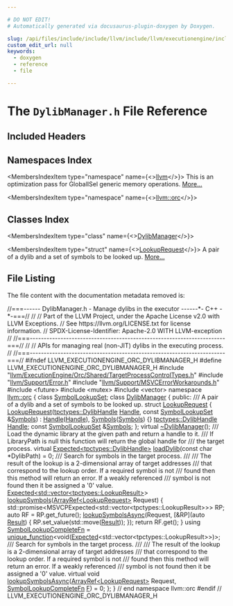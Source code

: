 ```yaml
---

# DO NOT EDIT!
# Automatically generated via docusaurus-plugin-doxygen by Doxygen.

slug: /api/files/include/include/llvm/include/llvm/executionengine/include/llvm/executionengine/orc/dylibmanager-h
custom_edit_url: null
keywords:
  - doxygen
  - reference
  - file

---
```





# The `DylibManager.h` File Reference

<DoxygenPage pluginConfig={pluginConfig}>



## Included Headers

<IncludesList>
<IncludesListItem
  filePath="llvm/ExecutionEngine/Orc/Shared/TargetProcessControlTypes.h"
  permalink="/docs/api/files/include/include/llvm/include/llvm/executionengine/include/llvm/executionengine/orc/include/llvm/executionengine/orc/shared/targetprocesscontroltypes-h"
  isLocal="true" />
<IncludesListItem
  filePath="llvm/Support/Error.h"
  permalink="/docs/api/files/include/include/llvm/include/llvm/support/error-h"
  isLocal="true" />
<IncludesListItem
  filePath="llvm/Support/MSVCErrorWorkarounds.h"
  permalink="/docs/api/files/include/include/llvm/include/llvm/support/msvcerrorworkarounds-h"
  isLocal="true" />
<IncludesListItem
  filePath="future"
  permalink=""
  isLocal="false" />
<IncludesListItem
  filePath="mutex"
  permalink=""
  isLocal="false" />
<IncludesListItem
  filePath="vector"
  permalink=""
  isLocal="false" />
</IncludesList>

## Namespaces Index

<MembersIndex>

<MembersIndexItem
  type="namespace"
  name={<><a href="/docs/api/namespaces/llvm">llvm</a></>}>
This is an optimization pass for GlobalISel generic memory operations. <a href="/docs/api/namespaces/llvm/#details">More...</a>
</MembersIndexItem>

<MembersIndexItem
  type="namespace"
  name={<><a href="/docs/api/namespaces/llvm/orc">llvm::orc</a></>}>
</MembersIndexItem>

</MembersIndex>

## Classes Index

<MembersIndex>

<MembersIndexItem
  type="class"
  name={<><a href="/docs/api/classes/llvm/orc/dylibmanager">DylibManager</a></>}>
</MembersIndexItem>

<MembersIndexItem
  type="struct"
  name={<><a href="/docs/api/structs/llvm/orc/dylibmanager/lookuprequest">LookupRequest</a></>}>
A pair of a dylib and a set of symbols to be looked up. <a href="/docs/api/structs/llvm/orc/dylibmanager/lookuprequest/#details">More...</a>
</MembersIndexItem>

</MembersIndex>


## File Listing

The file content with the documentation metadata removed is:

<ProgramListing>

<Link id="l00001" /><CodeLine lineNumber="1"><Highlight kind="comment">//===------ DylibManager.h - Manage dylibs in the executor ------&#42;- C++ -&#42;-===//</Highlight><Highlight kind="normal"></Highlight></CodeLine>
<Link id="l00002" /><CodeLine lineNumber="2"><Highlight kind="normal"></Highlight><Highlight kind="comment">//</Highlight><Highlight kind="normal"></Highlight></CodeLine>
<Link id="l00003" /><CodeLine lineNumber="3"><Highlight kind="normal"></Highlight><Highlight kind="comment">// Part of the LLVM Project, under the Apache License v2.0 with LLVM Exceptions.</Highlight><Highlight kind="normal"></Highlight></CodeLine>
<Link id="l00004" /><CodeLine lineNumber="4"><Highlight kind="normal"></Highlight><Highlight kind="comment">// See https://llvm.org/LICENSE.txt for license information.</Highlight><Highlight kind="normal"></Highlight></CodeLine>
<Link id="l00005" /><CodeLine lineNumber="5"><Highlight kind="normal"></Highlight><Highlight kind="comment">// SPDX-License-Identifier: Apache-2.0 WITH LLVM-exception</Highlight><Highlight kind="normal"></Highlight></CodeLine>
<Link id="l00006" /><CodeLine lineNumber="6"><Highlight kind="normal"></Highlight><Highlight kind="comment">//</Highlight><Highlight kind="normal"></Highlight></CodeLine>
<Link id="l00007" /><CodeLine lineNumber="7"><Highlight kind="normal"></Highlight><Highlight kind="comment">//===----------------------------------------------------------------------===//</Highlight><Highlight kind="normal"></Highlight></CodeLine>
<Link id="l00008" /><CodeLine lineNumber="8"><Highlight kind="normal"></Highlight><Highlight kind="comment">//</Highlight><Highlight kind="normal"></Highlight></CodeLine>
<Link id="l00009" /><CodeLine lineNumber="9"><Highlight kind="normal"></Highlight><Highlight kind="comment">// APIs for managing real (non-JIT) dylibs in the executing process.</Highlight><Highlight kind="normal"></Highlight></CodeLine>
<Link id="l00010" /><CodeLine lineNumber="10"><Highlight kind="normal"></Highlight><Highlight kind="comment">//</Highlight><Highlight kind="normal"></Highlight></CodeLine>
<Link id="l00011" /><CodeLine lineNumber="11"><Highlight kind="normal"></Highlight><Highlight kind="comment">//===----------------------------------------------------------------------===//</Highlight><Highlight kind="normal"></Highlight></CodeLine>
<Link id="l00012" /><CodeLine lineNumber="12"><Highlight kind="normal"></Highlight></CodeLine>
<Link id="l00013" /><CodeLine lineNumber="13"><Highlight kind="normal"></Highlight><Highlight kind="preprocessor">#ifndef LLVM&#95;EXECUTIONENGINE&#95;ORC&#95;DYLIBMANAGER&#95;H</Highlight><Highlight kind="normal"></Highlight></CodeLine>
<Link id="l00014" /><CodeLine lineNumber="14"><Highlight kind="normal"></Highlight><Highlight kind="preprocessor">#define LLVM&#95;EXECUTIONENGINE&#95;ORC&#95;DYLIBMANAGER&#95;H</Highlight><Highlight kind="normal"></Highlight></CodeLine>
<Link id="l00015" /><CodeLine lineNumber="15"><Highlight kind="normal"></Highlight></CodeLine>
<Link id="l00016" /><CodeLine lineNumber="16"><Highlight kind="normal"></Highlight><Highlight kind="preprocessor">#include &quot;<a href="/docs/api/files/include/include/llvm/include/llvm/executionengine/include/llvm/executionengine/orc/include/llvm/executionengine/orc/shared/targetprocesscontroltypes-h">llvm/ExecutionEngine/Orc/Shared/TargetProcessControlTypes.h</a>&quot;</Highlight><Highlight kind="normal"></Highlight></CodeLine>
<Link id="l00017" /><CodeLine lineNumber="17"><Highlight kind="normal"></Highlight><Highlight kind="preprocessor">#include &quot;<a href="/docs/api/files/include/include/llvm/include/llvm/support/error-h">llvm/Support/Error.h</a>&quot;</Highlight><Highlight kind="normal"></Highlight></CodeLine>
<Link id="l00018" /><CodeLine lineNumber="18"><Highlight kind="normal"></Highlight><Highlight kind="preprocessor">#include &quot;<a href="/docs/api/files/include/include/llvm/include/llvm/support/msvcerrorworkarounds-h">llvm/Support/MSVCErrorWorkarounds.h</a>&quot;</Highlight><Highlight kind="normal"></Highlight></CodeLine>
<Link id="l00019" /><CodeLine lineNumber="19"><Highlight kind="normal"></Highlight></CodeLine>
<Link id="l00020" /><CodeLine lineNumber="20"><Highlight kind="normal"></Highlight><Highlight kind="preprocessor">#include &lt;future&gt;</Highlight><Highlight kind="normal"></Highlight></CodeLine>
<Link id="l00021" /><CodeLine lineNumber="21"><Highlight kind="normal"></Highlight><Highlight kind="preprocessor">#include &lt;mutex&gt;</Highlight><Highlight kind="normal"></Highlight></CodeLine>
<Link id="l00022" /><CodeLine lineNumber="22"><Highlight kind="normal"></Highlight><Highlight kind="preprocessor">#include &lt;vector&gt;</Highlight><Highlight kind="normal"></Highlight></CodeLine>
<Link id="l00023" /><CodeLine lineNumber="23"><Highlight kind="normal"></Highlight></CodeLine>
<Link id="l00024" /><CodeLine lineNumber="24"><Highlight kind="normal"></Highlight><Highlight kind="keyword">namespace </Highlight><Highlight kind="normal"><a href="/docs/api/namespaces/llvm/orc">llvm::orc</a> &#123;</Highlight></CodeLine>
<Link id="l00025" /><CodeLine lineNumber="25"><Highlight kind="normal"></Highlight></CodeLine>
<Link id="l00026" /><CodeLine lineNumber="26"><Highlight kind="normal"></Highlight><Highlight kind="keyword">class </Highlight><Highlight kind="normal"><a href="/docs/api/classes/llvm/orc/symbollookupset">SymbolLookupSet</a>;</Highlight></CodeLine>
<Link id="l00027" /><CodeLine lineNumber="27"><Highlight kind="normal"></Highlight></CodeLine>
<Link id="l00028" /><CodeLine lineNumber="28" lineLink="/docs/api/classes/llvm/orc/dylibmanager"><Highlight kind="normal"></Highlight><Highlight kind="keyword">class </Highlight><Highlight kind="normal"><a href="/docs/api/classes/llvm/orc/dylibmanager">DylibManager</a> &#123;</Highlight></CodeLine>
<Link id="l00029" /><CodeLine lineNumber="29"><Highlight kind="normal"></Highlight><Highlight kind="keyword">public</Highlight><Highlight kind="normal">:</Highlight><Highlight kind="comment"></Highlight></CodeLine>
<Link id="l00030" /><CodeLine lineNumber="30"><Highlight kind="comment">  /// A pair of a dylib and a set of symbols to be looked up.</Highlight><Highlight kind="normal"></Highlight></CodeLine>
<Link id="l00031" /><CodeLine lineNumber="31" lineLink="/docs/api/structs/llvm/orc/dylibmanager/lookuprequest"><Highlight kind="normal">  </Highlight><Highlight kind="keyword">struct </Highlight><Highlight kind="normal"><a href="/docs/api/structs/llvm/orc/dylibmanager/lookuprequest/#a7f45d0718d057c45c9163f0ba1d48548">LookupRequest</a> &#123;</Highlight></CodeLine>
<Link id="l00032" /><CodeLine lineNumber="32" lineLink="/docs/api/structs/llvm/orc/dylibmanager/lookuprequest/#a7f45d0718d057c45c9163f0ba1d48548"><Highlight kind="normal">    <a href="/docs/api/structs/llvm/orc/dylibmanager/lookuprequest/#a7f45d0718d057c45c9163f0ba1d48548">LookupRequest</a>(<a href="/docs/api/namespaces/llvm/orc/tpctypes/#a791ec0843cc10da4c64ae6d79f8381d8">tpctypes::DylibHandle</a> <a href="/docs/api/structs/llvm/orc/dylibmanager/lookuprequest/#a0ad6e98070f8308cb8699c98a9f903d0">Handle</a>, </Highlight><Highlight kind="keyword">const</Highlight><Highlight kind="normal"> <a href="/docs/api/classes/llvm/orc/symbollookupset">SymbolLookupSet</a> &amp;<a href="/docs/api/structs/llvm/orc/dylibmanager/lookuprequest/#a4c3a9af49af3d697ca48dae256ac250c">Symbols</a>)</Highlight></CodeLine>
<Link id="l00033" /><CodeLine lineNumber="33"><Highlight kind="normal">        : <a href="/docs/api/structs/llvm/orc/dylibmanager/lookuprequest/#a0ad6e98070f8308cb8699c98a9f903d0">Handle</a>(<a href="/docs/api/structs/llvm/orc/dylibmanager/lookuprequest/#a0ad6e98070f8308cb8699c98a9f903d0">Handle</a>), <a href="/docs/api/structs/llvm/orc/dylibmanager/lookuprequest/#a4c3a9af49af3d697ca48dae256ac250c">Symbols</a>(<a href="/docs/api/structs/llvm/orc/dylibmanager/lookuprequest/#a4c3a9af49af3d697ca48dae256ac250c">Symbols</a>) &#123;&#125;</Highlight></CodeLine>
<Link id="l00034" /><CodeLine lineNumber="34" lineLink="/docs/api/structs/llvm/orc/dylibmanager/lookuprequest/#a0ad6e98070f8308cb8699c98a9f903d0"><Highlight kind="normal">    <a href="/docs/api/namespaces/llvm/orc/tpctypes/#a791ec0843cc10da4c64ae6d79f8381d8">tpctypes::DylibHandle</a> <a href="/docs/api/structs/llvm/orc/dylibmanager/lookuprequest/#a0ad6e98070f8308cb8699c98a9f903d0">Handle</a>;</Highlight></CodeLine>
<Link id="l00035" /><CodeLine lineNumber="35" lineLink="/docs/api/structs/llvm/orc/dylibmanager/lookuprequest/#a4c3a9af49af3d697ca48dae256ac250c"><Highlight kind="normal">    </Highlight><Highlight kind="keyword">const</Highlight><Highlight kind="normal"> <a href="/docs/api/classes/llvm/orc/symbollookupset">SymbolLookupSet</a> &amp;<a href="/docs/api/structs/llvm/orc/dylibmanager/lookuprequest/#a4c3a9af49af3d697ca48dae256ac250c">Symbols</a>;</Highlight></CodeLine>
<Link id="l00036" /><CodeLine lineNumber="36"><Highlight kind="normal">  &#125;;</Highlight></CodeLine>
<Link id="l00037" /><CodeLine lineNumber="37"><Highlight kind="normal"></Highlight></CodeLine>
<Link id="l00038" /><CodeLine lineNumber="38" lineLink="/docs/api/classes/llvm/orc/dylibmanager/#a1d7c63537a7b64227dd10c93f59e5829"><Highlight kind="normal">  </Highlight><Highlight kind="keyword">virtual</Highlight><Highlight kind="normal"> <a href="/docs/api/classes/llvm/orc/dylibmanager/#a1d7c63537a7b64227dd10c93f59e5829">~DylibManager</a>();</Highlight></CodeLine>
<Link id="l00039" /><CodeLine lineNumber="39"><Highlight kind="normal"></Highlight><Highlight kind="comment"></Highlight></CodeLine>
<Link id="l00040" /><CodeLine lineNumber="40"><Highlight kind="comment">  /// Load the dynamic library at the given path and return a handle to it.</Highlight></CodeLine>
<Link id="l00041" /><CodeLine lineNumber="41"><Highlight kind="comment">  /// If LibraryPath is null this function will return the global handle for</Highlight></CodeLine>
<Link id="l00042" /><CodeLine lineNumber="42"><Highlight kind="comment">  /// the target process.</Highlight><Highlight kind="normal"></Highlight></CodeLine>
<Link id="l00043" /><CodeLine lineNumber="43" lineLink="/docs/api/classes/llvm/orc/dylibmanager/#aa3949ea92bf2614064d7303fb0cc3629"><Highlight kind="normal">  </Highlight><Highlight kind="keyword">virtual</Highlight><Highlight kind="normal"> <a href="/docs/api/classes/llvm/expected">Expected&lt;tpctypes::DylibHandle&gt;</a> <a href="/docs/api/classes/llvm/orc/dylibmanager/#aa3949ea92bf2614064d7303fb0cc3629">loadDylib</a>(</Highlight><Highlight kind="keyword">const</Highlight><Highlight kind="normal"> </Highlight><Highlight kind="keywordtype">char</Highlight><Highlight kind="normal"> &#42;DylibPath) = 0;</Highlight></CodeLine>
<Link id="l00044" /><CodeLine lineNumber="44"><Highlight kind="normal"></Highlight><Highlight kind="comment"></Highlight></CodeLine>
<Link id="l00045" /><CodeLine lineNumber="45"><Highlight kind="comment">  /// Search for symbols in the target process.</Highlight></CodeLine>
<Link id="l00046" /><CodeLine lineNumber="46"><Highlight kind="comment">  ///</Highlight></CodeLine>
<Link id="l00047" /><CodeLine lineNumber="47"><Highlight kind="comment">  /// The result of the lookup is a 2-dimensional array of target addresses</Highlight></CodeLine>
<Link id="l00048" /><CodeLine lineNumber="48"><Highlight kind="comment">  /// that correspond to the lookup order. If a required symbol is not</Highlight></CodeLine>
<Link id="l00049" /><CodeLine lineNumber="49"><Highlight kind="comment">  /// found then this method will return an error. If a weakly referenced</Highlight></CodeLine>
<Link id="l00050" /><CodeLine lineNumber="50"><Highlight kind="comment">  /// symbol is not found then it be assigned a &#39;0&#39; value.</Highlight><Highlight kind="normal"></Highlight></CodeLine>
<Link id="l00051" /><CodeLine lineNumber="51"><Highlight kind="normal">  <a href="/docs/api/classes/llvm/expected">Expected&lt;std::vector&lt;tpctypes::LookupResult&gt;</a>&gt;</Highlight></CodeLine>
<Link id="l00052" /><CodeLine lineNumber="52" lineLink="/docs/api/classes/llvm/orc/dylibmanager/#a64e84968129d54de0a32d0d43550ceb4"><Highlight kind="normal">  <a href="/docs/api/classes/llvm/orc/dylibmanager/#a64e84968129d54de0a32d0d43550ceb4">lookupSymbols</a>(<a href="/docs/api/classes/llvm/arrayref">ArrayRef&lt;LookupRequest&gt;</a> Request) &#123;</Highlight></CodeLine>
<Link id="l00053" /><CodeLine lineNumber="53"><Highlight kind="normal">    std::promise&lt;MSVCPExpected&lt;std::vector&lt;tpctypes::LookupResult&gt;&gt;&gt; RP;</Highlight></CodeLine>
<Link id="l00054" /><CodeLine lineNumber="54"><Highlight kind="normal">    </Highlight><Highlight kind="keyword">auto</Highlight><Highlight kind="normal"> RF = RP.get&#95;future();</Highlight></CodeLine>
<Link id="l00055" /><CodeLine lineNumber="55"><Highlight kind="normal">    <a href="/docs/api/classes/llvm/orc/dylibmanager/#a632bc46fd555571d3c82bbf22c7c928a">lookupSymbolsAsync</a>(Request,</Highlight></CodeLine>
<Link id="l00056" /><CodeLine lineNumber="56"><Highlight kind="normal">                       &#91;&amp;RP&#93;(</Highlight><Highlight kind="keyword">auto</Highlight><Highlight kind="normal"> <a href="/docs/api/namespaces/llvm/orc/#a1448b52253eb43f8f07b7f5d94336a47a8eea62084ca7e541d918e823422bd82e">Result</a>) &#123; RP.set&#95;value(std::move(<a href="/docs/api/namespaces/llvm/orc/#a1448b52253eb43f8f07b7f5d94336a47a8eea62084ca7e541d918e823422bd82e">Result</a>)); &#125;);</Highlight></CodeLine>
<Link id="l00057" /><CodeLine lineNumber="57"><Highlight kind="normal">    </Highlight><Highlight kind="keywordflow">return</Highlight><Highlight kind="normal"> RF.get();</Highlight></CodeLine>
<Link id="l00058" /><CodeLine lineNumber="58"><Highlight kind="normal">  &#125;</Highlight></CodeLine>
<Link id="l00059" /><CodeLine lineNumber="59"><Highlight kind="normal"></Highlight></CodeLine>
<Link id="l00060" /><CodeLine lineNumber="60" lineLink="/docs/api/classes/llvm/orc/dylibmanager/#ae71ec09d3b629cd60c40a90681bf09d3"><Highlight kind="normal">  </Highlight><Highlight kind="keyword">using </Highlight><Highlight kind="normal"><a href="/docs/api/classes/llvm/orc/dylibmanager/#ae71ec09d3b629cd60c40a90681bf09d3">SymbolLookupCompleteFn</a> =</Highlight></CodeLine>
<Link id="l00061" /><CodeLine lineNumber="61"><Highlight kind="normal">      <a href="/docs/api/classes/llvm/unique-function">unique&#95;function</a>&lt;void(<a href="/docs/api/classes/llvm/expected">Expected</a>&lt;std::vector&lt;tpctypes::LookupResult&gt;&gt;)&gt;;</Highlight></CodeLine>
<Link id="l00062" /><CodeLine lineNumber="62"><Highlight kind="normal"></Highlight><Highlight kind="comment"></Highlight></CodeLine>
<Link id="l00063" /><CodeLine lineNumber="63"><Highlight kind="comment">  /// Search for symbols in the target process.</Highlight></CodeLine>
<Link id="l00064" /><CodeLine lineNumber="64"><Highlight kind="comment">  ///</Highlight></CodeLine>
<Link id="l00065" /><CodeLine lineNumber="65"><Highlight kind="comment">  /// The result of the lookup is a 2-dimensional array of target addresses</Highlight></CodeLine>
<Link id="l00066" /><CodeLine lineNumber="66"><Highlight kind="comment">  /// that correspond to the lookup order. If a required symbol is not</Highlight></CodeLine>
<Link id="l00067" /><CodeLine lineNumber="67"><Highlight kind="comment">  /// found then this method will return an error. If a weakly referenced</Highlight></CodeLine>
<Link id="l00068" /><CodeLine lineNumber="68"><Highlight kind="comment">  /// symbol is not found then it be assigned a &#39;0&#39; value.</Highlight><Highlight kind="normal"></Highlight></CodeLine>
<Link id="l00069" /><CodeLine lineNumber="69" lineLink="/docs/api/classes/llvm/orc/dylibmanager/#a632bc46fd555571d3c82bbf22c7c928a"><Highlight kind="normal">  </Highlight><Highlight kind="keyword">virtual</Highlight><Highlight kind="normal"> </Highlight><Highlight kind="keywordtype">void</Highlight><Highlight kind="normal"> <a href="/docs/api/classes/llvm/orc/dylibmanager/#a632bc46fd555571d3c82bbf22c7c928a">lookupSymbolsAsync</a>(<a href="/docs/api/classes/llvm/arrayref">ArrayRef&lt;LookupRequest&gt;</a> Request,</Highlight></CodeLine>
<Link id="l00070" /><CodeLine lineNumber="70"><Highlight kind="normal">                                  <a href="/docs/api/classes/llvm/orc/dylibmanager/#ae71ec09d3b629cd60c40a90681bf09d3">SymbolLookupCompleteFn</a> <a href="/docs/api/files/lib/lib/support/md5-cpp/#a96d73bbd7af15cb1fc38c3f4a3bd82e9">F</a>) = 0;</Highlight></CodeLine>
<Link id="l00071" /><CodeLine lineNumber="71"><Highlight kind="normal">&#125;;</Highlight></CodeLine>
<Link id="l00072" /><CodeLine lineNumber="72"><Highlight kind="normal"></Highlight></CodeLine>
<Link id="l00073" /><CodeLine lineNumber="73"><Highlight kind="normal">&#125; </Highlight><Highlight kind="comment">// end namespace llvm::orc</Highlight><Highlight kind="normal"></Highlight></CodeLine>
<Link id="l00074" /><CodeLine lineNumber="74"><Highlight kind="normal"></Highlight></CodeLine>
<Link id="l00075" /><CodeLine lineNumber="75"><Highlight kind="normal"></Highlight><Highlight kind="preprocessor">#endif </Highlight><Highlight kind="comment">// LLVM&#95;EXECUTIONENGINE&#95;ORC&#95;DYLIBMANAGER&#95;H</Highlight><Highlight kind="normal"></Highlight></CodeLine>

</ProgramListing>


</DoxygenPage>
